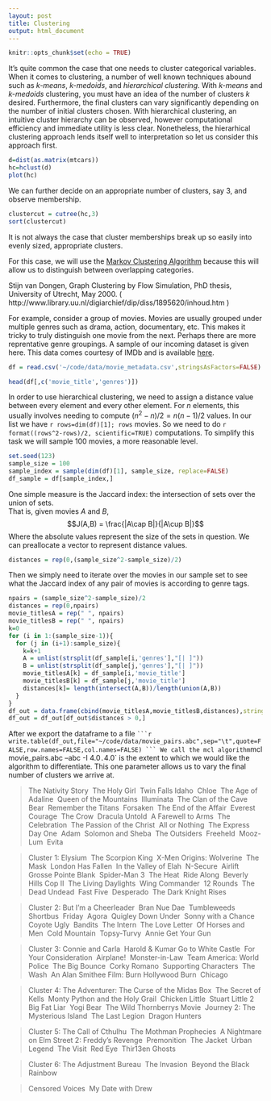```yaml
---
layout: post
title: Clustering
output: html_document
---
```


```r
knitr::opts_chunk$set(echo = TRUE)
```

It’s quite common the case that one needs to cluster categorical variables.
When it comes to clustering, a number of well known techniques abound
such as *k-means*, *k-medoids*, and *hierarchical clustering*. With *k-means*
and *k-medoids* clustering, you must have an idea of the number of
clusters $k$ desired. Furthermore, the final clusters can vary
significantly depending on the number of initial clusters chosen. With
hierarchical clustering, an intuitive cluster hierarchy can be observed,
however computational efficiency and immediate utility is less clear.
Nonetheless, the hierarhical clustering approach lends itself well to
interpretation so let us consider this approach first. 

```r
d=dist(as.matrix(mtcars))
hc=hclust(d)
plot(hc)
```

We can further decide on an appropriate number of clusters, say 3, and observe membership.

```r
clustercut = cutree(hc,3)
sort(clustercut)
```

It is not always the case that cluster memberships break up so easily into evenly sized, appropriate clusters.  

For this case, we will use the [Markov Clustering Algorithm](http://micans.org/mcl/)  because this will allow us to distinguish between overlapping categories. 

Stijn van Dongen, Graph Clustering by Flow Simulation, PhD thesis, University of Utrecht, May 2000.
( http://www.library.uu.nl/digiarchief/dip/diss/1895620/inhoud.htm )

For example, consider a group of movies.  Movies are usually grouped under multiple genres such as drama, action, documentary, etc.  This makes it tricky to truly distinguish one movie from the next.  Perhaps there are more reprentative genre groupings.  A sample of our incoming dataset is given here.  This data comes courtesy of IMDb and is available [here](https://www.kaggle.com/deepmatrix/imdb-5000-movie-dataset).

```r
df = read.csv('~/code/data/movie_metadata.csv',stringsAsFactors=FALSE)
```
```r
head(df[,c('movie_title','genres')])
```

In order to use hierarchical clustering, we need to assign a distance value between every element and every other element. For $n$ elements, this usually involves needing to compute $(n^2-n)/2 = n(n-1)/2$ values.  In our list we have `r rows=dim(df)[1]; rows` movies.  So we need to do `r format((rows^2-rows)/2, scientific=TRUE)` computations.  To simplify this task we will sample 100 movies, a more reasonable level. 
```r
set.seed(123)
sample_size = 100
sample_index = sample(dim(df)[1], sample_size, replace=FALSE)
df_sample = df[sample_index,]
```
One simple measure is the Jaccard index: the intersection of sets over the union of sets.  
That is, given movies $A$ and $B$,
$$J(A,B) = \frac{|A\cap B|}{|A\cup B|}$$
Where the absolute values represent the size of the sets in question.  We can preallocate a vector to represent distance values.
```r
distances = rep(0,(sample_size^2-sample_size)/2)
```
Then we simply need to iterate over the movies in our sample set to see what the Jaccard index of any pair of movies is according to genre tags.
```r
npairs = (sample_size^2-sample_size)/2
distances = rep(0,npairs)
movie_titlesA = rep(" ", npairs)
movie_titlesB = rep(" ", npairs)
k=0
for (i in 1:(sample_size-1)){
  for (j in (i+1):sample_size){
    k=k+1
    A = unlist(strsplit(df_sample[i,'genres'],"[| ]"))
    B = unlist(strsplit(df_sample[j,'genres'],"[| ]"))
    movie_titlesA[k] = df_sample[i,'movie_title']
    movie_titlesB[k] = df_sample[j,'movie_title']
    distances[k]= length(intersect(A,B))/length(union(A,B))
  }
}
df_out = data.frame(cbind(movie_titlesA,movie_titlesB,distances),stringsAsFactors=FALSE)
df_out = df_out[df_out$distances > 0,]
```
After we export the dataframe to a file `
```r
write.table(df_out,file="~/code/data/movie_pairs.abc",sep="\t",quote=FALSE,row.names=FALSE,col.names=FALSE)
```
We call the mcl algorithm `mcl movie_pairs.abc --abc -I 4.0`.  `4.0` is the extent to which we would like the algorithm to differentiate. This one parameter allows us to vary the final number of clusters we arrive at.

> The Nativity Story 	The Holy Girl 	Twin Falls Idaho 	Chloe 	The Age of Adaline 	Queen of the Mountains 	Illuminata 	The Clan of the Cave Bear 	Remember the Titans 	Forsaken 	The End of the Affair 	Everest 	Courage 	The Crow 	Dracula Untold 	A Farewell to Arms 	The Celebration 	The Passion of the Christ 	All or Nothing 	The Express 	Day One 	Adam 	Solomon and Sheba 	The Outsiders 	Freeheld 	Mooz-Lum 	Evita 

> Cluster 1: Elysium 	The Scorpion King 	X-Men Origins: Wolverine 	The Mask 	London Has Fallen 	In the Valley of Elah 	N-Secure 	Airlift 	Grosse Pointe Blank 	Spider-Man 3 	The Heat 	Ride Along 	Beverly Hills Cop II 	The Living Daylights 	Wing Commander 	12 Rounds 	The Dead Undead 	Fast Five 	Desperado 	The Dark Knight Rises 

> Cluster 2: But I'm a Cheerleader 	Bran Nue Dae 	Tumbleweeds 	Shortbus 	Friday 	Agora 	Quigley Down Under 	Sonny with a Chance   Coyote Ugly 	Bandits 	The Intern 	The Love Letter 	Of Horses and Men 	Cold Mountain 	Topsy-Turvy 	Annie Get Your Gun 

> Cluster 3: Connie and Carla 	Harold & Kumar Go to White Castle 	For Your Consideration 	Airplane! 	Monster-in-Law 	Team America: World Police 	The Big Bounce 	Corky Romano 	Supporting Characters 	The Wash 	An Alan Smithee Film: Burn Hollywood Burn 	Chicago 

> Cluster 4: The Adventurer: The Curse of the Midas Box 	The Secret of Kells 	Monty Python and the Holy Grail 	Chicken Little 	Stuart Little 2 	Big Fat Liar 	Yogi Bear 	The Wild Thornberrys Movie 	Journey 2: The Mysterious Island 	The Last Legion 	Dragon Hunters 

> Cluster 5: The Call of Cthulhu 	The Mothman Prophecies 	A Nightmare on Elm Street 2: Freddy's Revenge 	Premonition 	The Jacket 	Urban Legend 	The Visit 	Red Eye 	Thir13en Ghosts 

> Cluster 6: The Adjustment Bureau 	The Invasion 	Beyond the Black Rainbow 

> Censored Voices 	My Date with Drew 
